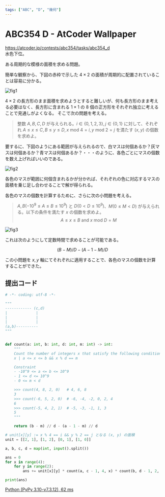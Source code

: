 ```yaml
---
tags: ["ABC", "D", "幾何"]
---
```


# ABC354 D - AtCoder Wallpaper

https://atcoder.jp/contests/abc354/tasks/abc354_d  
水色下位。

ある周期的な模様の面積を求める問題。

簡単な観察から、下図の赤枠で示した $4\times{2}$ の面積が周期的に配置されていることは容易に分かる。

![fig1](./fig1.svg)

$4\times{2}$ の長方形のまま面積を求めようとすると難しいが、何も長方形のまま考える必要はなく、長方形に含まれる $1\times{1}$ の $8$ 個の正方形をそれぞれ独立に考えることで見通しがよくなる。
そこで次の問題を考える。

> 整数 $A,B,C,D$ が与えられる。$i\in\{0,1,2,3\},j\in\{0,1\}$ に対して、それぞれ $A\le{x}\le{C},B\le{y}\le{D}, x\text{ mod }4=i, y\text{ mod }2=j$ を満たす $(x,y)$ の個数を求めよ。

要するに、下図のようにある範囲が与えられるので、白マスは何個あるか？灰マスは何個あるか？青マスは何個あるか？・・・のように、各色ごとにマスの個数を数え上げればいいのである。

![fig2](./fig2.svg)

各色のマスが範囲に何個含まれるかが分かれば、それぞれの色に対応するマスの面積を乗じ足し合わせることで解が得られる。

各色のマスの個数を計算するために、さらに次の小問題を考える。

> $A,B(-10^9\le{A}\le{B}\le{10^9})$ と $D(0\lt{D}\le{10^9})$、$M(0\le{M}\lt{D})$ が与えられる。以下の条件を満たす $x$ の個数を求めよ。
> $$A\le{x}\le{B} \text{ and } x\text{ mod }{D}=M $$

![fig3](./fig3.svg)

これは次のようにして定数時間で求めることが可能である。

$$
(B-M)/D-(A-1-M)/D
$$

この小問題を $x,y$ 軸にてそれぞれに適用することで、各色のマスの個数を計算することができた。

## 提出コード

```py showLineNumbers
# -*- coding: utf-8 -*-

"""
------------ (c,d)
|             |
|             |
|             |
(a,b)----------
"""


def count(a: int, b: int, d: int, m: int) -> int:
    """
    Count the number of integers x that satisfy the following condition:
    x | a <= x <= b && x % d == m

    Constraint
    - -10^9 <= a <= b <= 10^9
    - 1 <= d <= 10^9
    - 0 <= m < d

    >>> count(4, 8, 2, 0)   # 4, 6, 8
    3
    >>> count(-6, 5, 2, 0)  # -6, -4, -2, 0, 2, 4
    6
    >>> count(-5, 4, 2, 1)  # -5, -3, -1, 1, 3
    5
    """

    return (b - m) // d - (a - 1 - m) // d

# unit[x][y] := x % 4 == i && y % 2 == j となる (x, y) の面積
unit = [[2, 1], [1, 2], [0, 1], [1, 0]]

a, b, c, d = map(int, input().split())

ans = 0
for x in range(4):
    for y in range(2):
        ans += unit[x][y] * count(a, c - 1, 4, x) * count(b, d - 1, 2, y)

print(ans)

```

[Python (PyPy 3.10-v7.3.12), 62 ms](https://atcoder.jp/contests/abc354/submissions/53655907)
